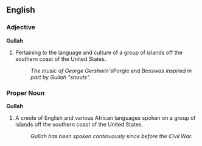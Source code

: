 ==English==

===Adjective===
'''Gullah'''

# Pertaining to the language and culture of a group of islands off the southern coast of the United States.
#: ''The music of George Gershwin's ''Porgie and Bess'' was inspired in part by Gullah "shouts".''

===Proper Noun===
'''Gullah'''

# A creole of English and various African languages spoken on a group of islands off the southern coast of the United States.
#: ''Gullah has been spoken continuously since before the Civil War.''